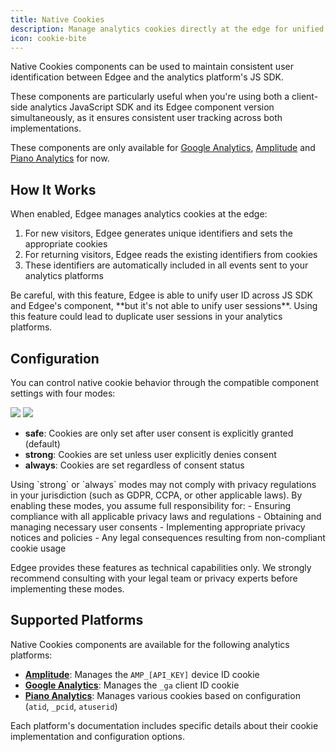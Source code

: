 ```yaml
---
title: Native Cookies
description: Manage analytics cookies directly at the edge for unified user tracking.
icon: cookie-bite
---
```



<EdgeeSdk />

Native Cookies components can be used to maintain consistent user identification between Edgee and the analytics platform's JS SDK.

These components are particularly useful when you're using both a client-side analytics JavaScript SDK and its Edgee component version simultaneously, as it ensures consistent user tracking across both implementations.

These components are only available for [Google Analytics](/components/identity/google-analytics-native-cookies), [Amplitude](/components/identity/amplitude-native-cookies) and [Piano Analytics](/components/identity/piano-analytics-native-cookies) for now.

## How It Works

When enabled, Edgee manages analytics cookies at the edge:

1. For new visitors, Edgee generates unique identifiers and sets the appropriate cookies
2. For returning visitors, Edgee reads the existing identifiers from cookies
3. These identifiers are automatically included in all events sent to your analytics platforms

<Note>
   Be careful, with this feature, Edgee is able to unify user ID across JS SDK and Edgee's component, **but it's not able to unify user sessions**.
   Using this feature could lead to duplicate user sessions in your analytics platforms.
</Note>

## Configuration

You can control native cookie behavior through the compatible component settings with four modes:

<Frame caption="Go to your project > Components > Your component, then configure the Native Cookies mode">
  <img className="block dark:hidden" src="/images/native-cookie-support-light.png"/>
  <img className="hidden dark:block" src="/images/native-cookie-support-dark.png"/>
</Frame>

- **safe**: Cookies are only set after user consent is explicitly granted (default)
- **strong**: Cookies are set unless user explicitly denies consent
- **always**: Cookies are set regardless of consent status

<Warning>
  Using `strong` or `always` modes may not comply with privacy regulations in your jurisdiction (such as GDPR, CCPA, or other applicable laws). 
  By enabling these modes, you assume full responsibility for:
  - Ensuring compliance with all applicable privacy laws and regulations
  - Obtaining and managing necessary user consents
  - Implementing appropriate privacy notices and policies
  - Any legal consequences resulting from non-compliant cookie usage

  Edgee provides these features as technical capabilities only. We strongly recommend consulting with your legal team or privacy experts before implementing these modes.
</Warning>

## Supported Platforms

Native Cookies components are available for the following analytics platforms:

- **[Amplitude](/components/identity/amplitude-native-cookies)**: Manages the `AMP_[API_KEY]` device ID cookie
- **[Google Analytics](/components/identity/google-analytics-native-cookies)**: Manages the `_ga` client ID cookie
- **[Piano Analytics](/components/identity/piano-analytics-native-cookies)**: Manages various cookies based on configuration (`atid`, `_pcid`, `atuserid`)

Each platform's documentation includes specific details about their cookie implementation and configuration options.
